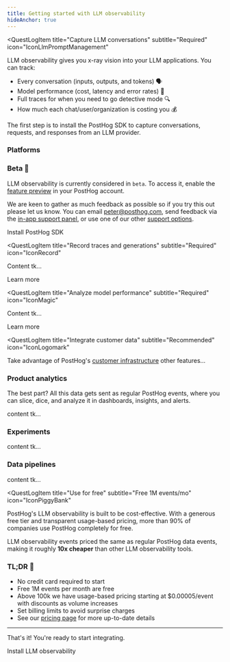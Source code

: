 ```yaml
---
title: Getting started with LLM observability
hideAnchor: true
---
```




<QuestLog firstSpeechBubble="Let's get started!" lastSpeechBubble="Time to integrate LLM observability!">

<QuestLogItem 
    title="Capture LLM conversations"
    subtitle="Required"
    icon="IconLlmPromptManagement"
>

  LLM observability gives you x-ray vision into your LLM applications. You can track:

  - Every conversation (inputs, outputs, and tokens) 🗣️
  - Model performance (cost, latency and error rates) 🤖
  - Full traces for when you need to go detective mode 🔍
  - How much each chat/user/organization is costing you 💰


  The first step is to install the PostHog SDK to capture conversations, requests, and responses from an LLM provider.

  ### Platforms

  <LLMsInstallationPlatforms />

  ### Beta 🚧

  LLM observability is currently considered in `beta`. To access it, enable the [feature preview](https://app.posthog.com/settings/user-feature-previews#llm-observability) in your PostHog account.
  
  We are keen to gather as much feedback as possible so if you try this out please let us know. You can email [peter@posthog.com](mailto:peter@posthog.com), send feedback via the [in-app support panel](https://us.posthog.com#panel=support%3Afeedback%3Aexperiments%3Alow), or use one of our other [support options](/docs/support-options).

  <CallToAction type="primary" to="/docs/ai-engineering/installation">
    Install PostHog SDK
  </CallToAction>

</QuestLogItem>

<QuestLogItem 
  title="Record traces and generations"
  subtitle="Required"
  icon="IconRecord"
>

  Content tk...

  <CallToAction type="primary" to="/docs/ai-engineering/traces-generations">
    Learn more
  </CallToAction>

</QuestLogItem>

<QuestLogItem 
  title="Analyze model performance"
  subtitle="Required"
  icon="IconMagic"
>

  Content tk...

  <CallToAction type="primary" to="/docs/ai-engineering/tutorials">
    Learn more
  </CallToAction>

</QuestLogItem>

<QuestLogItem 
  title="Integrate customer data"
  subtitle="Recommended"
  icon="IconLogomark"
>

  Take advantage of PostHog's [customer infrastructure](/docs) other features...

  ### <IconGraph className="text-blue w-7 -mt-1 inline-block"/>  Product analytics

  The best part? All this data gets sent as regular PostHog events, where you can slice, dice, and analyze it in dashboards, insights, and alerts.

  content tk...

  ### <IconFlask className="text-purple w-7 -mt-1 inline-block"/>  Experiments
  
  content tk...

  ### <IconPlug className="text-sky-blue w-7 -mt-1 inline-block"/>  Data pipelines
  
  content tk...

</QuestLogItem>

<QuestLogItem 
  title="Use for free"
  subtitle="Free 1M events/mo"
  icon="IconPiggyBank"
>

  PostHog's LLM observability is built to be cost-effective. With a generous free tier and transparent usage-based pricing, more than 90% of companies use PostHog completely for free. 
  
  LLM observability events priced the same as regular PostHog data events, making it roughly **10x cheaper** than other LLM observability tools.

  ### TL;DR 💸 

  - No credit card required to start
  - Free 1M events per month are free
  - Above 100k we have usage-based pricing starting at $0.00005/event with discounts as volume increases
  - Set billing limits to avoid surprise charges
  - See our [pricing page](/pricing) for more up-to-date details


  --- 

  That's it! You're ready to start integrating.

  <CallToAction type="primary" to="/docs/ai-engineering/installation">
    Install LLM observability
  </CallToAction>

</QuestLogItem>

</QuestLog>
